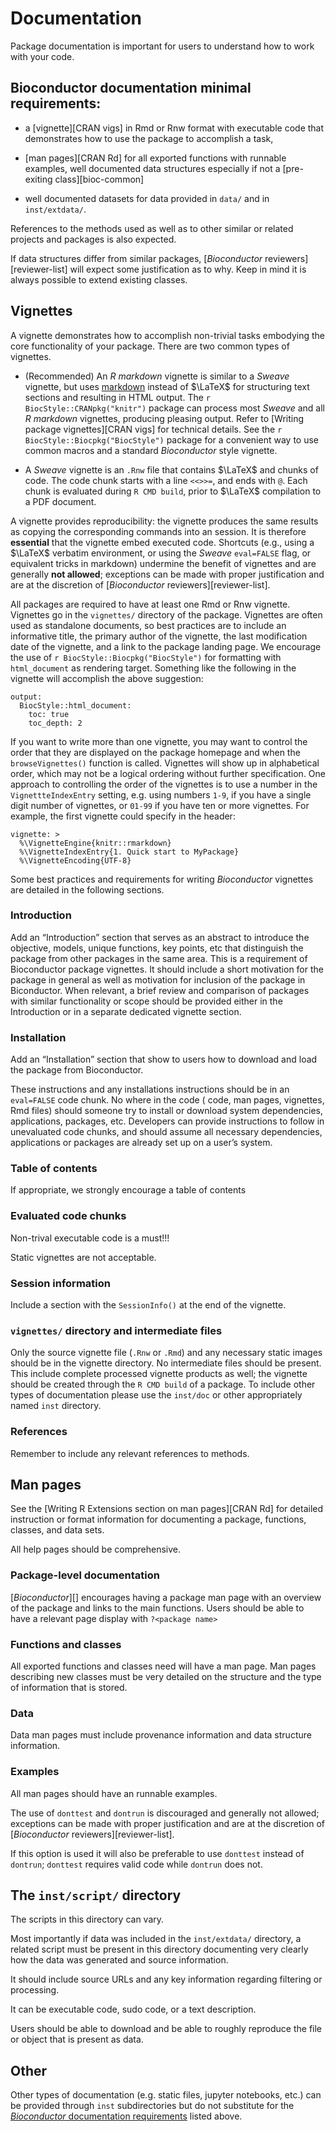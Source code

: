 # Documentation {#docs}

Package documentation is important for users to understand how to work with your code.

## Bioconductor documentation minimal requirements: {#doc-require}

* a [vignette][CRAN vigs] in Rmd or Rnw format with executable code that
  demonstrates how to use the package to accomplish a task,

* [man pages][CRAN Rd] for all exported functions with runnable examples, well
  documented data structures especially if not a [pre-exiting
  class][bioc-common]

* well documented datasets for data provided in `data/` and in `inst/extdata/`.

References to the methods used as well as to other similar or related projects
and packages is also expected.

If data structures differ from similar packages, [_Bioconductor_
reviewers][reviewer-list] will expect some justification as to why. Keep in mind
it is always possible to extend existing classes.


## Vignettes {#vignettes}

A vignette demonstrates how to accomplish non-trivial tasks embodying the core
functionality of your package. There are two common types of vignettes.
  
* (Recommended) An *R markdown* vignette is similar to a *Sweave* vignette, but uses
  [markdown](http://daringfireball.net/projects/markdown/) instead of $\LaTeX$
  for structuring text sections and resulting in HTML output. The `r
  BiocStyle::CRANpkg("knitr")` package can process most *Sweave* and all *R
  markdown* vignettes, producing pleasing output. Refer to [Writing package
  vignettes][CRAN vigs] for technical details. See the `r
  BiocStyle::Biocpkg("BiocStyle")` package for a convenient way to use common
  macros and a standard _Bioconductor_ style vignette.

* A *Sweave* vignette is an `.Rnw` file that contains $\LaTeX$ and chunks of <i
  class="fab fa-r-project"></i> code. The  code chunk starts with a line
  `<<>>=`, and ends with `@`. Each chunk is evaluated during `R CMD build`,
  prior to $\LaTeX$ compilation to a PDF document.
  
A vignette provides reproducibility: the vignette produces the same results as
copying the corresponding commands into an <i class="fab fa-r-project"></i>
session. It is therefore **essential** that the vignette embed executed <i
class="fab fa-r-project"></i> code. Shortcuts (e.g., using a $\LaTeX$ verbatim
environment, or using the *Sweave* `eval=FALSE` flag, or equivalent tricks in
markdown) undermine the benefit of vignettes and are generally **not allowed**;
exceptions can be made with proper justification and are at the discretion of
[_Bioconductor_ reviewers][reviewer-list].

All packages are required to have at least one Rmd or Rnw vignette. Vignettes go
in the `vignettes/` directory of the package. Vignettes are often used as
standalone documents, so best practices are to include an informative title, the
primary author of the vignette, the last modification date of the vignette, and
a link to the package landing page. We encourage the use of `r
BiocStyle::Biocpkg("BiocStyle")` for formatting with `html_document` as
rendering target. Something like the following in the vignette will accomplish
the above suggestion:

```
output:
  BiocStyle::html_document:
    toc: true
    toc_depth: 2

```

If you want to write more than one vignette, you may want to control
the order that they are displayed on the package homepage and when the
`browseVignettes()` function is called. Vignettes will show up in
alphabetical order, which may not be a logical ordering without
further specification. One approach to controlling the order of the
vignettes is to use a number in the `VignettteIndexEntry` setting,
e.g. using numbers `1-9`, if you have a single digit number of
vignettes, or `01-99` if you have ten or more vignettes. For example,
the first vignette could specify in the header:

```
vignette: >
  %\VignetteEngine{knitr::rmarkdown}
  %\VignetteIndexEntry{1. Quick start to MyPackage}
  %\VignetteEncoding{UTF-8}
```

Some best practices and requirements for writing _Bioconductor_ vignettes are
detailed in the following sections.

### Introduction {#vignette-introduction}

Add an "Introduction" section that serves as an abstract to introduce the
objective, models, unique functions, key points, etc that distinguish the
package from other packages in the same area. This is a requirement of
Bioconductor package vignettes. It should include a short motivation for the
package in general as well as motivation for inclusion of the package in
Biconductor. When relevant, a brief review and comparison of packages with
similar functionality or scope should be provided either in the Introduction or
in a separate dedicated vignette section.

### Installation

Add an "Installation" section that show to users how to download and load the
package from Bioconductor.

These instructions and any installations instructions should be in an
`eval=FALSE` code chunk. No where in the code (<i class="fab fa-r-project"></i>
code, man pages, vignettes, Rmd files) should someone try to install or download
system dependencies, applications, packages, etc. Developers can provide
instructions to follow in unevaluated code chunks, and should assume all
necessary dependencies, applications or packages are already set up on a user's
system.

### Table of contents

If appropriate, we strongly encourage a table of contents

### Evaluated code chunks

Non-trival executable code is a must!!!

Static vignettes are not acceptable.

### Session information

Include a section with the `SessionInfo()` at the end of the vignette.

### `vignettes/` directory and intermediate files

Only the source vignette file (`.Rnw` or `.Rmd`) and any necessary static images
should be in the vignette directory. No intermediate files should be
present. This include complete processed vignette products as well; the vignette
should be created through the `R CMD build` of a package. To include other types
of documentation please use the `inst/doc` or other appropriately named `inst`
directory.

### References

Remember to include any relevant references to methods.

## Man pages {#man-pages}

See the [Writing R Extensions section on man pages][CRAN Rd] for detailed
instruction or format information for documenting a package, functions, classes,
and data sets.

All help pages should be comprehensive.

### Package-level documentation

[_Bioconductor_][] encourages having a package man page with an overview of the
package and links to the main functions. Users should be able to have a relevant
page display with `?<package name>`

### Functions and classes

All exported functions and classes need will have a man page. Man pages
describing new classes must be very detailed on the structure and the type of
information that is stored.

### Data {#data-man}

Data man pages must include provenance information and data structure information.

### Examples

All man pages should have an runnable examples.

The use of `donttest` and `dontrun` is discouraged and generally not allowed;
exceptions can be made with proper justification and are at the discretion of
[_Bioconductor_ reviewers][reviewer-list].

If this option is used it will also be preferable to use `donttest` instead of
`dontrun`; `donttest` requires valid <i class="fab fa-r-project"></i> code while
`dontrun` does not.

## The `inst/script/` directory {#doc-inst-script}

The scripts in this directory can vary.

Most importantly if data was included in the `inst/extdata/` directory, a
related script must be present in this directory documenting very clearly how
the data was generated and source information.

It should include source URLs and any key information regarding filtering or processing.

It can be executable code, sudo code, or a text description.

Users should be able to download and be able to roughly reproduce the file or
object that is present as data.

## Other {#other-doc}

Other types of documentation (e.g. static files, jupyter notebooks, etc.) can be
provided through `inst` subdirectories but do not substitute for the
[_Bioconductor_ documentation requirements](#doc-require) listed above.

